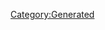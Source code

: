 {{Texts/Music
 |ID=132
 |MusicName=唇の凍傷
 |OfficialName=唇の凍傷
 |VocalName=ワルキューレ　美雲ΔJUNNA フレイアΔ鈴木みのり カナメΔ安野希世乃 レイナΔ東山奈央 マキナΔ西田望見
 |VocalNameLF=ワルキューレ　美雲ΔJUNNA　フレイアΔ鈴木みのり<br/>カナメΔ安野希世乃　レイナΔ東山奈央　マキナΔ西田望見
 |Description=作品：劇場版マクロスΔ 絶対LIVE!!!!!!<br/><br/>歌手：ワルキューレ<br/>　　　美雲ΔJUNNA　フレイアΔ鈴木みのり<br/>　　　カナメΔ安野希世乃　レイナΔ東山奈央<br/>　　　マキナΔ西田望見<br/><br/>作詞：椿山日南子<br/>作曲：椿山日南子
 |BuyURL=https://recochoku.jp/song/S1012579859/single?ds=1018736694
 |StoryDesc=
 |StoryTitle=
 |BannerId=0
 |AnmStoreURL=
}}
[[Category:Generated]]
